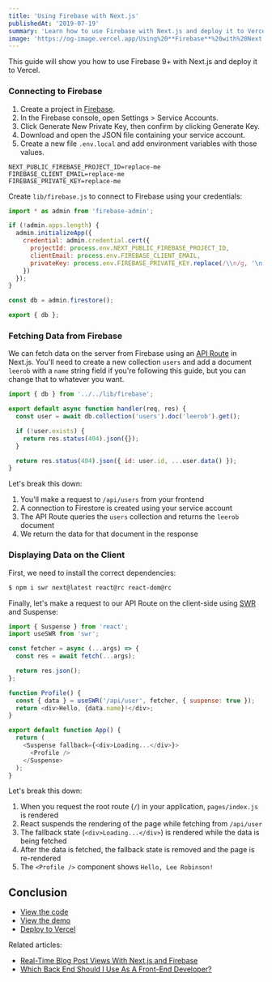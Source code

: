 ```yaml
---
title: 'Using Firebase with Next.js'
publishedAt: '2019-07-19'
summary: 'Learn how to use Firebase with Next.js and deploy it to Vercel.'
image: 'https://og-image.vercel.app/Using%20**Firebase**%20with%20Next.js.png?theme=dark&md=1&fontSize=100px&images=https%3A%2F%2Fassets.vercel.com%2Fimage%2Fupload%2Ffront%2Fassets%2Fdesign%2Fnextjs-white-logo.svg&images=https%3A%2F%2Ffirebase.google.com%2Fdownloads%2Fbrand-guidelines%2FSVG%2Flogo-logomark.svg'
---
```


This guide will show you how to use Firebase 9+ with Next.js and deploy it to Vercel.

### Connecting to Firebase

1. Create a project in [Firebase](https://firebase.google.com/docs/firestore/quickstart).
1. In the Firebase console, open Settings > Service Accounts.
1. Click Generate New Private Key, then confirm by clicking Generate Key.
1. Download and open the JSON file containing your service account.
1. Create a new file `.env.local` and add environment variables with those values.

```bash:.env.local
NEXT_PUBLIC_FIREBASE_PROJECT_ID=replace-me
FIREBASE_CLIENT_EMAIL=replace-me
FIREBASE_PRIVATE_KEY=replace-me
```

Create `lib/firebase.js` to connect to Firebase using your credentials:

```js:lib/firebase.js
import * as admin from 'firebase-admin';

if (!admin.apps.length) {
  admin.initializeApp({
    credential: admin.credential.cert({
      projectId: process.env.NEXT_PUBLIC_FIREBASE_PROJECT_ID,
      clientEmail: process.env.FIREBASE_CLIENT_EMAIL,
      privateKey: process.env.FIREBASE_PRIVATE_KEY.replace(/\\n/g, '\n')
    })
  });
}

const db = admin.firestore();

export { db };
```

### Fetching Data from Firebase

We can fetch data on the server from Firebase using an [API Route](https://nextjs.org/docs/api-routes/introduction) in Next.js. You'll need to create a new collection `users` and add a document `leerob` with a `name` string field if you're following this guide, but you can change that to whatever you want.

```js:pages/api/user.js
import { db } from '../../lib/firebase';

export default async function handler(req, res) {
  const user = await db.collection('users').doc('leerob').get();

  if (!user.exists) {
    return res.status(404).json({});
  }

  return res.status(404).json({ id: user.id, ...user.data() });
}
```

Let's break this down:

1. You'll make a request to `/api/users` from your frontend
1. A connection to Firestore is created using your service account
1. The API Route queries the `users` collection and returns the `leerob` document
1. We return the data for that document in the response

### Displaying Data on the Client

First, we need to install the correct dependencies:

```bash
$ npm i swr next@latest react@rc react-dom@rc
```

Finally, let's make a request to our API Route on the client-side using [SWR](https://swr.vercel.app) and Suspense:

```js:pages/index.js
import { Suspense } from 'react';
import useSWR from 'swr';

const fetcher = async (...args) => {
  const res = await fetch(...args);

  return res.json();
};

function Profile() {
  const { data } = useSWR('/api/user', fetcher, { suspense: true });
  return <div>Hello, {data.name}!</div>;
}

export default function App() {
  return (
    <Suspense fallback={<div>Loading...</div>}>
      <Profile />
    </Suspense>
  );
}
```

Let's break this down:

1. When you request the root route (`/`) in your application, `pages/index.js` is rendered
1. React suspends the rendering of the page while fetching from `/api/user`
1. The fallback state (`<div>Loading...</div>`) is rendered while the data is being fetched
1. After the data is fetched, the fallback state is removed and the page is re-rendered
1. The `<Profile />` component shows `Hello, Lee Robinson!`

## Conclusion

- [View the code](https://github.com/leerob/nextjs-vercel-firebase)
- [View the demo](https://nextjs-vercel-firebase.vercel.app/)
- [Deploy to Vercel](https://vercel.com/new/clone?repository-url=https%3A%2F%2Fgithub.com%2Fleerob%2Fnextjs-vercel-firebase&env=NEXT_PUBLIC_FIREBASE_PROJECT_ID,FIREBASE_CLIENT_EMAIL,FIREBASE_PRIVATE_KEY&project-name=nextjs-firebase&repo-name=nextjs-firebase)

Related articles:

- [Real-Time Blog Post Views With Next.js and Firebase](/blog/real-time-post-views)
- [Which Back End Should I Use As A Front-End Developer?](/blog/backend)

